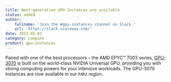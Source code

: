 ```yaml
---
title: Next-generation GPU Instances are available
status: added
author:
    fullname: 'Join the #gpu-instances channel on Slack.'
    url: 'https://slack.scaleway.com/'
date: 2022-05-01
category: compute
product: gpu-instances
---
```


Paired with one of the best processors &#8211; the AMD EPYC™ 7003 series, [GPU-3070](https://www.scaleway.com/en/gpu-3070-instances/) is built on the world-class NVIDIA Universal GPU, providing you with strong computing powers for your intensive workloads. The GPU-3070 Instances are now available in our `PAR2` region.